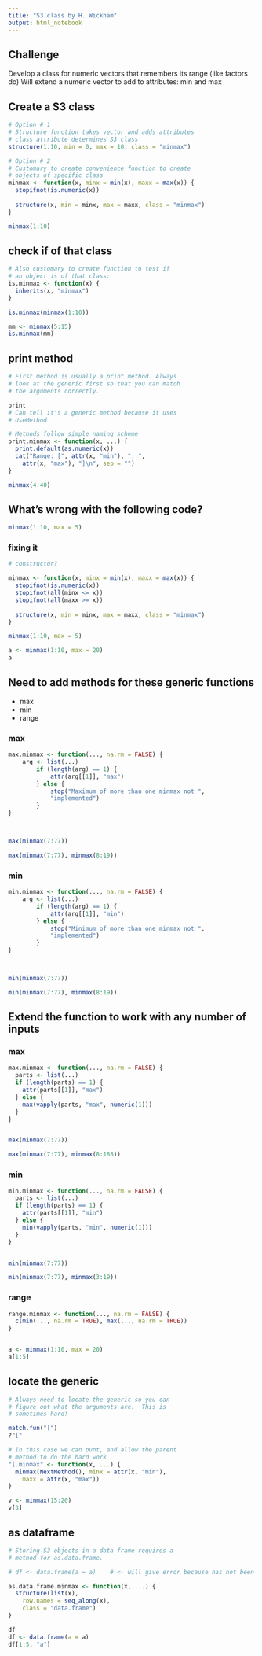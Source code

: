 ```yaml
---
title: "S3 class by H. Wickham"
output: html_notebook
---
```


## Challenge
Develop a class for numeric vectors that 
remembers its range (like factors do)
Will extend a numeric vector to add to 
attributes: min and max

## Create a S3 class

```r
# Option # 1
# Structure function takes vector and adds attributes
# class attribute determines S3 class
structure(1:10, min = 0, max = 10, class = "minmax")
```


```r
# Option # 2
# Customary to create convenience function to create
# objects of specific class
minmax <- function(x, minx = min(x), maxx = max(x)) {
  stopifnot(is.numeric(x))
  
  structure(x, min = minx, max = maxx, class = "minmax")
}
```


```r
minmax(1:10)
```

## check if of that class

```r
# Also customary to create function to test if
# an object is of that class:
is.minmax <- function(x) {
  inherits(x, "minmax")
}

is.minmax(minmax(1:10))

mm <- minmax(5:15)
is.minmax(mm)
```

## print method

```r
# First method is usually a print method. Always 
# look at the generic first so that you can match 
# the arguments correctly.

print
# Can tell it's a generic method because it uses
# UseMethod

# Methods follow simple naming scheme
print.minmax <- function(x, ...) {
  print.default(as.numeric(x))
  cat("Range: [", attr(x, "min"), ", ", 
    attr(x, "max"), "]\n", sep = "")  
}

```


```r
minmax(4:40)
```

## What's wrong with the following code?

```r
minmax(1:10, max = 5)
```

### fixing it

```r
# constructor?

minmax <- function(x, minx = min(x), maxx = max(x)) {
  stopifnot(is.numeric(x))
  stopifnot(all(minx <= x))
  stopifnot(all(maxx >= x))
  
  structure(x, min = minx, max = maxx, class = "minmax")
}
```

```r
minmax(1:10, max = 5)
```


```r
a <- minmax(1:10, max = 20) 
a
```


## Need to add methods for these generic functions

* max
* min
* range


### max
```r
max.minmax <- function(..., na.rm = FALSE) {
    arg <- list(...)
        if (length(arg) == 1) {
            attr(arg[[1]], "max")
        } else {
            stop("Maximum of more than one minmax not ", 
            "implemented")    
        }
}



max(minmax(7:77))

max(minmax(7:77), minmax(8:19))
```


### min

```r
min.minmax <- function(..., na.rm = FALSE) {
    arg <- list(...)
        if (length(arg) == 1) {
            attr(arg[[1]], "min")
        } else {
            stop("Minimum of more than one minmax not ", 
            "implemented")    
        }
}



min(minmax(7:77))

min(minmax(7:77), minmax(8:19))
```


## Extend the function to work with any  number of inputs

### max

```r
max.minmax <- function(..., na.rm = FALSE) {
  parts <- list(...)
  if (length(parts) == 1) {
    attr(parts[[1]], "max")
  } else {
    max(vapply(parts, "max", numeric(1)))
  }
}


max(minmax(7:77))

max(minmax(7:77), minmax(8:188))

```


### min

```r
min.minmax <- function(..., na.rm = FALSE) {
  parts <- list(...)
  if (length(parts) == 1) {
    attr(parts[[1]], "min")
  } else {
    min(vapply(parts, "min", numeric(1)))
  }
}


min(minmax(7:77))

min(minmax(7:77), minmax(3:19))

```

### range

```r
range.minmax <- function(..., na.rm = FALSE) {
  c(min(..., na.rm = TRUE), max(..., na.rm = TRUE))
}


a <- minmax(1:10, max = 20) 
a[1:5]
```

## locate the generic

```r
# Always need to locate the generic so you can 
# figure out what the arguments are.  This is 
# sometimes hard!

match.fun("[")
?"["
```

```r
# In this case we can punt, and allow the parent 
# method to do the hard work
"[.minmax" <- function(x, ...) {
  minmax(NextMethod(), minx = attr(x, "min"), 
    maxx = attr(x, "max"))
}

v <- minmax(15:20)
v[3]
```


## as dataframe

```r
# Storing S3 objects in a data frame requires a 
# method for as.data.frame.

# df <- data.frame(a = a)    # <- will give error because has not been implemented

as.data.frame.minmax <- function(x, ...) {
  structure(list(x), 
    row.names = seq_along(x), 
    class = "data.frame")
}

df
df <- data.frame(a = a)
df[1:5, "a"]
```

